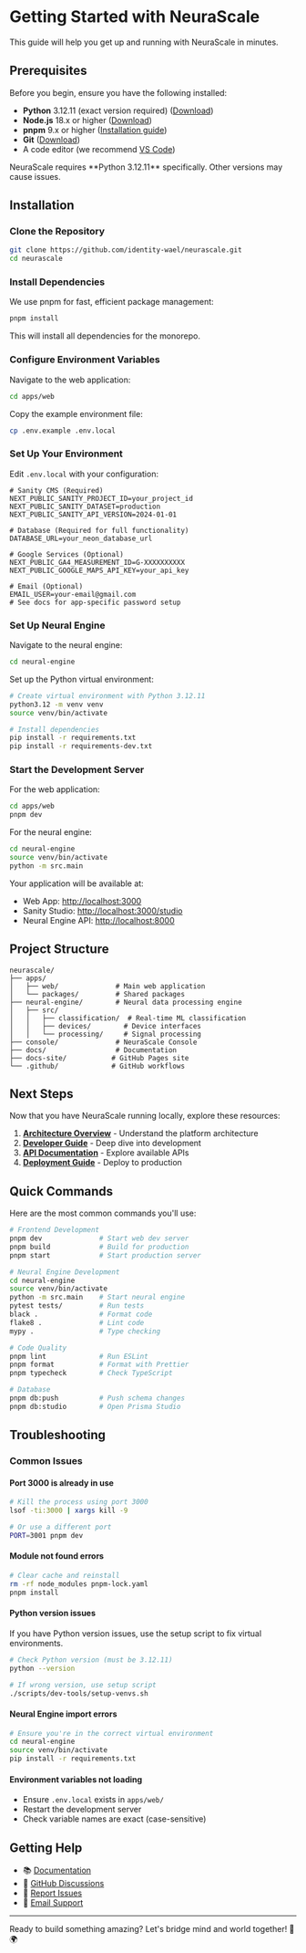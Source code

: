 
# Getting Started with NeuraScale

This guide will help you get up and running with NeuraScale in minutes.

## Prerequisites

Before you begin, ensure you have the following installed:

- **Python** 3.12.11 (exact version required) ([Download](https://www.python.org/downloads/))
- **Node.js** 18.x or higher ([Download](https://nodejs.org/))
- **pnpm** 9.x or higher ([Installation guide](https://pnpm.io/installation))
- **Git** ([Download](https://git-scm.com/))
- A code editor (we recommend [VS Code](https://code.visualstudio.com/))

<Callout type="warning">
  NeuraScale requires **Python 3.12.11** specifically. Other versions may cause issues.
</Callout>

## Installation

<Steps>

### Clone the Repository

```bash
git clone https://github.com/identity-wael/neurascale.git
cd neurascale
```

### Install Dependencies

We use pnpm for fast, efficient package management:

```bash
pnpm install
```

This will install all dependencies for the monorepo.

### Configure Environment Variables

Navigate to the web application:

```bash
cd apps/web
```

Copy the example environment file:

```bash
cp .env.example .env.local
```

### Set Up Your Environment

Edit `.env.local` with your configuration:

```env
# Sanity CMS (Required)
NEXT_PUBLIC_SANITY_PROJECT_ID=your_project_id
NEXT_PUBLIC_SANITY_DATASET=production
NEXT_PUBLIC_SANITY_API_VERSION=2024-01-01

# Database (Required for full functionality)
DATABASE_URL=your_neon_database_url

# Google Services (Optional)
NEXT_PUBLIC_GA4_MEASUREMENT_ID=G-XXXXXXXXXX
NEXT_PUBLIC_GOOGLE_MAPS_API_KEY=your_api_key

# Email (Optional)
EMAIL_USER=your-email@gmail.com
# See docs for app-specific password setup
```

### Set Up Neural Engine

Navigate to the neural engine:

```bash
cd neural-engine
```

Set up the Python virtual environment:

```bash
# Create virtual environment with Python 3.12.11
python3.12 -m venv venv
source venv/bin/activate

# Install dependencies
pip install -r requirements.txt
pip install -r requirements-dev.txt
```

### Start the Development Server

For the web application:

```bash
cd apps/web
pnpm dev
```

For the neural engine:

```bash
cd neural-engine
source venv/bin/activate
python -m src.main
```

</Steps>

Your application will be available at:

- Web App: [http://localhost:3000](http://localhost:3000)
- Sanity Studio: [http://localhost:3000/studio](http://localhost:3000/studio)
- Neural Engine API: [http://localhost:8000](http://localhost:8000)

## Project Structure

```
neurascale/
├── apps/
│   ├── web/              # Main web application
│   └── packages/         # Shared packages
├── neural-engine/        # Neural data processing engine
│   ├── src/
│   │   ├── classification/  # Real-time ML classification
│   │   ├── devices/        # Device interfaces
│   │   └── processing/     # Signal processing
├── console/              # NeuraScale Console
├── docs/                 # Documentation
├── docs-site/           # GitHub Pages site
└── .github/             # GitHub workflows
```

## Next Steps

Now that you have NeuraScale running locally, explore these resources:

1. **[Architecture Overview](/architecture/)** - Understand the platform architecture
2. **[Developer Guide](/developer-guide/)** - Deep dive into development
3. **[API Documentation](/api/)** - Explore available APIs
4. **[Deployment Guide](/deployment/)** - Deploy to production

## Quick Commands

Here are the most common commands you'll use:

```bash
# Frontend Development
pnpm dev              # Start web dev server
pnpm build            # Build for production
pnpm start            # Start production server

# Neural Engine Development
cd neural-engine
source venv/bin/activate
python -m src.main    # Start neural engine
pytest tests/         # Run tests
black .               # Format code
flake8 .              # Lint code
mypy .                # Type checking

# Code Quality
pnpm lint             # Run ESLint
pnpm format           # Format with Prettier
pnpm typecheck        # Check TypeScript

# Database
pnpm db:push          # Push schema changes
pnpm db:studio        # Open Prisma Studio
```

## Troubleshooting

### Common Issues

#### Port 3000 is already in use

```bash
# Kill the process using port 3000
lsof -ti:3000 | xargs kill -9

# Or use a different port
PORT=3001 pnpm dev
```

#### Module not found errors

```bash
# Clear cache and reinstall
rm -rf node_modules pnpm-lock.yaml
pnpm install
```

#### Python version issues

<Callout type="info">
  If you have Python version issues, use the setup script to fix virtual environments.
</Callout>

```bash
# Check Python version (must be 3.12.11)
python --version

# If wrong version, use setup script
./scripts/dev-tools/setup-venvs.sh
```

#### Neural Engine import errors

```bash
# Ensure you're in the correct virtual environment
cd neural-engine
source venv/bin/activate
pip install -r requirements.txt
```

#### Environment variables not loading

- Ensure `.env.local` exists in `apps/web/`
- Restart the development server
- Check variable names are exact (case-sensitive)

## Getting Help

- 📚 [Documentation](https://docs.neurascale.io)
- 💬 [GitHub Discussions](https://github.com/identity-wael/neurascale/discussions)
- 🐛 [Report Issues](https://github.com/identity-wael/neurascale/issues)
- 📧 [Email Support](mailto:support@neurascale.io)

---

Ready to build something amazing? Let's bridge mind and world together! 🧠🌍

